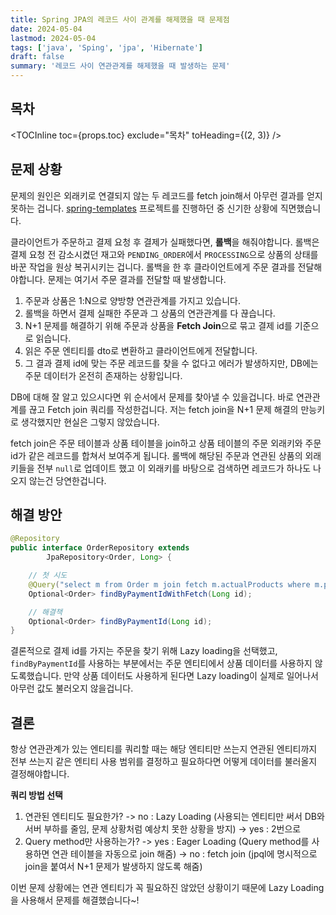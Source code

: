 ```yaml
---
title: Spring JPA의 레코드 사이 관계를 해제했을 때 문제점
date: 2024-05-04
lastmod: 2024-05-04
tags: ['java', 'Sping', 'jpa', 'Hibernate']
draft: false
summary: '레코드 사이 연관관계를 해제했을 때 발생하는 문제'
---
```


## 목차

<TOCInline toc={props.toc} exclude="목차" toHeading={(2, 3)} />

## 문제 상황

문제의 원인은 외래키로 연결되지 않는 두 레코드를 fetch join해서 아무런 결과를 얻지 못하는 겁니다.
[spring-templates](https://github.com/spring-templates/spring-concurrency-jpa) 프로젝트를 진행하던 중 신기한 상황에 직면했습니다.

클라이언트가 주문하고 결제 요청 후 결제가 실패했다면, **롤백**을 해줘야합니다.
롤백은 결제 요청 전 감소시켰던 재고와 `PENDING_ORDER`에서 `PROCESSING`으로 상품의 상태를 바꾼 작업을 원상 복귀시키는 겁니다.
롤백을 한 후 클라이언트에게 주문 결과를 전달해야합니다. 문제는 여기서 주문 결과를 전달할 때 발생합니다.

1. 주문과 상품은 1:N으로 양방향 연관관계를 가지고 있습니다.
2. 롤백을 하면서 결제 실패한 주문과 그 상품의 연관관계를 다 끊습니다.
3. N+1 문제를 해결하기 위해 주문과 상품을 **Fetch Join**으로 묶고 결제 id를 기준으로 읽습니다.
4. 읽은 주문 엔티티를 dto로 변환하고 클라이언트에게 전달합니다.
5. 그 결과 결제 id에 맞는 주문 레코드를 찾을 수 없다고 에러가 발생하지만, DB에는 주문 데이터가 온전히 존재하는 상황입니다.

DB에 대해 잘 알고 있으시다면 위 순서에서 문제를 찾아낼 수 있을겁니다.
바로 연관관계를 끊고 Fetch join 쿼리를 작성한겁니다. 저는 fetch join을 N+1 문제 해결의 만능키로 생각했지만 현실은 그렇지 않았습니다.

fetch join은 주문 테이블과 상품 테이블을 join하고 상품 테이블의 주문 외래키와 주문 id가 같은 레코드를 합쳐서 보여주게 됩니다.
롤백에 해당된 주문과 연관된 상품의 외래키들을 전부 `null`로 업데이트 했고 이 외래키를 바탕으로 검색하면 레코드가 하나도 나오지 않는건 당연한겁니다.

## 해결 방안

```java:OrderRepository.java
@Repository
public interface OrderRepository extends
        JpaRepository<Order, Long> {

    // 첫 시도
    @Query("select m from Order m join fetch m.actualProducts where m.paymentId = :id")
    Optional<Order> findByPaymentIdWithFetch(Long id);

    // 해결책
    Optional<Order> findByPaymentId(Long id);
}
```

결론적으로 결제 id를 가지는 주문을 찾기 위해 Lazy loading을 선택했고,
`findByPaymentId`를 사용하는 부분에서는 주문 엔티티에서 상품 데이터를 사용하지 않도록했습니다.
만약 상품 데이터도 사용하게 된다면 Lazy loading이 실제로 일어나서 아무런 값도 불러오지 않을겁니다.

## 결론

항상 연관관계가 있는 엔티티를 쿼리할 때는 해당 엔티티만 쓰는지 연관된 엔티티까지 전부 쓰는지 같은 엔티티 사용 범위를 결정하고
필요하다면 어떻게 데이터를 불러올지 결정해야합니다.

**쿼리 방법 선택**

1. 연관된 엔티티도 필요한가?
   -> no : Lazy Loading (사용되는 엔티티만 써서 DB와 서버 부하를 줄임, 문제 상황처럼 예상치 못한 상황을 방지)
   -> yes : 2번으로
2. Query method만 사용하는가?
   -> yes : Eager Loading (Query method를 사용하면 연관 테이블을 자동으로 join 해줌)
   -> no : fetch join (jpql에 명시적으로 join을 붙여서 N+1 문제가 발생하지 않도록 해줌)

이번 문제 상황에는 연관 엔티티가 꼭 필요하진 않았던 상황이기 때문에 Lazy Loading을 사용해서 문제를 해결했습니다~!
